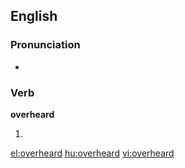 ==English==

===Pronunciation===
*{{IPA|/'ovəɻhʌɻd/}}

===Verb===
'''overheard'''

# {{past of|overhear}}

[[el:overheard]]
[[hu:overheard]]
[[vi:overheard]]
